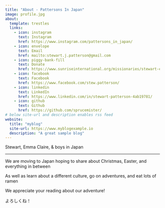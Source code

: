 ```yaml
---
title: "About - Pattersons In Japan"
image: profile.jpg
about:
  template: trestles
  links:
    - icon: instagram
      text: Instagram
      href: https://www.instagram.com/pattersons_in_japan/
    - icon: envelope
      text: Email
      href: mailto:stewart.j.patterson@gmail.com
    - icon: piggy-bank-fill
      text: Donate
      href: https://www.sunriseinternational.org/missionaries/stewart-emma-patterson/
    - icon: facebook
      text: Facebook
      href: https://www.facebook.com/stew.patterson/
    - icon: linkedin
      text: LinkedIn
      href: https://www.linkedin.com/in/stewart-patterson-4ab19781/
    - icon: github
      text: Github
      href: https://github.com/sprucemister/
# below site-url and description enables rss feed
website:
  title: "myblog"
  site-url: https://www.myblogexample.io
  description: "A great sample blog"
---
```


Stewart, Emma Claire, & boys in Japan

<hr>

</hr>

We are moving to Japan hoping to share about Christmas, Easter, and everything in between

As well as learn about a different culture, go on adventures, and eat lots of ramen

We appreciate your reading about our adventure!

よろしくね！
